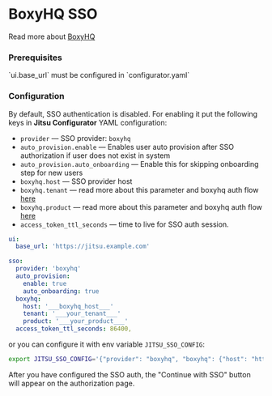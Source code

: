 # BoxyHQ SSO

Read more about [BoxyHQ](https://boxyhq.com/)

### Prerequisites

<Hint>
`ui.base_url` must be configured in `configurator.yaml`
</Hint>

### Configuration

By default, SSO authentication is disabled. For enabling it put the following keys in **Jitsu Configurator** YAML configuration:

* `provider` — SSO provider: `boxyhq`
* `auto_provision.enable` — Enables user auto provision after SSO authorization if user does not exist in system
* `auto_provision.auto_onboarding` — Enable this for skipping onboarding step for new users
* `boxyhq.host` — SSO provider host
* `boxyhq.tenant` — read more about this parameter and boxyhq auth flow [here](https://boxyhq.com/docs/jackson/saml-flow#3-oauth-20-flow)
* `boxyhq.product` — read more about this parameter and boxyhq auth flow [here](https://boxyhq.com/docs/jackson/saml-flow#3-oauth-20-flow)
* `access_token_ttl_seconds` — time to live for SSO auth session.

```yaml
ui:
  base_url: 'https://jitsu.example.com'

sso:
  provider: 'boxyhq'
  auto_provision:
    enable: true
    auto_onboarding: true
  boxyhq:
    host: '___boxyhq_host___'
    tenant: '___your_tenant___'
    product: '___your_product___'
  access_token_ttl_seconds: 86400,
```

or you can configure it with env variable `JITSU_SSO_CONFIG`:

```bash
export JITSU_SSO_CONFIG='{"provider": "boxyhq", "boxyhq": {"host": "https://boxyhq.com", "tenant": "boxyhq.com", "product": "jitsu"}, "access_token_ttl_seconds": 86400, "auto_provision": {"enable": true, "auto_onboarding": true}}'
```

After you have configured the SSO auth, the "Continue with SSO" button will appear on the authorization page.